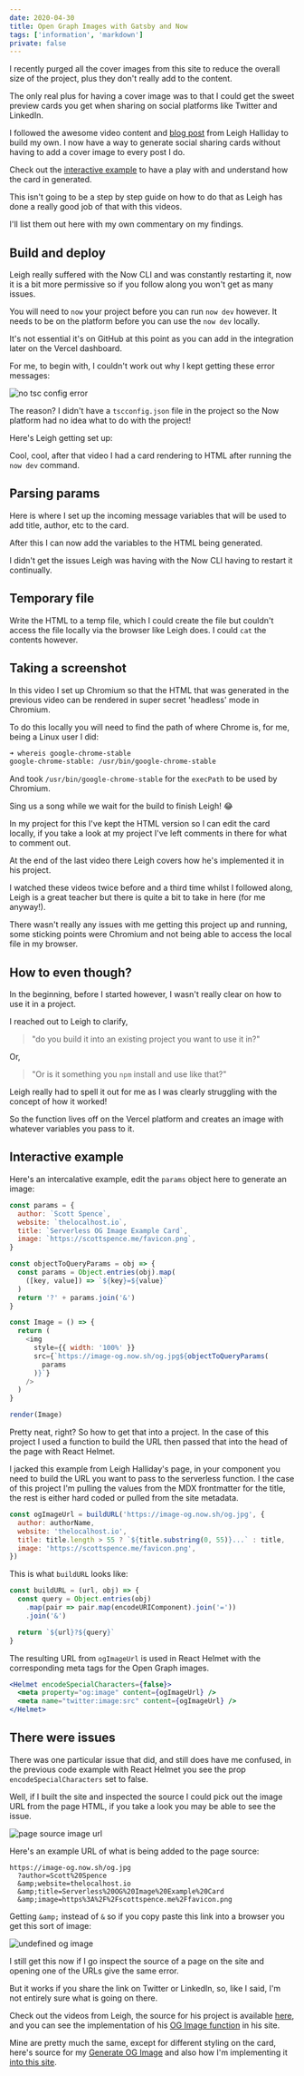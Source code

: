 ```yaml
---
date: 2020-04-30
title: Open Graph Images with Gatsby and Now
tags: ['information', 'markdown']
private: false
---
```


I recently purged all the cover images from this site to reduce the
overall size of the project, plus they don't really add to the
content.

The only real plus for having a cover image was to that I could get
the sweet preview cards you get when sharing on social platforms like
Twitter and LinkedIn.

I followed the awesome video content and [blog post] from Leigh
Halliday to build my own. I now have a way to generate social sharing
cards without having to add a cover image to every post I do.

Check out the [interactive example] to have a play with and understand
how the card in generated.

This isn't going to be a step by step guide on how to do that as Leigh
has done a really good job of that with this videos.

I'll list them out here with my own commentary on my findings.

## Build and deploy

Leigh really suffered with the Now CLI and was constantly restarting
it, now it is a bit more permissive so if you follow along you won't
get as many issues.

You will need to `now` your project before you can run `now dev`
however. It needs to be on the platform before you can use the
`now dev` locally.

It's not essential it's on GitHub at this point as you can add in the
integration later on the Vercel dashboard.

For me, to begin with, I couldn't work out why I kept getting these
error messages:

![no tsc config error]

The reason? I didn't have a `tscconfig.json` file in the project so
the Now platform had no idea what to do with the project!

Here's Leigh getting set up:

<YouTube youTubeId="Al3tCJKOydY" />

Cool, cool, after that video I had a card rendering to HTML after
running the `now dev` command.

## Parsing params

Here is where I set up the incoming message variables that will be
used to add title, author, etc to the card.

After this I can now add the variables to the HTML being generated.

I didn't get the issues Leigh was having with the Now CLI having to
restart it continually.

<YouTube youTubeId="ANedwsfXpO0" />

## Temporary file

Write the HTML to a temp file, which I could create the file but
couldn't access the file locally via the browser like Leigh does. I
could `cat` the contents however.

<YouTube youTubeId="KlLgjuUQoJs" />

## Taking a screenshot

In this video I set up Chromium so that the HTML that was generated in
the previous video can be rendered in super secret 'headless' mode in
Chromium.

To do this locally you will need to find the path of where Chrome is,
for me, being a Linux user I did:

```bash
➜ whereis google-chrome-stable
google-chrome-stable: /usr/bin/google-chrome-stable
```

And took `/usr/bin/google-chrome-stable` for the `execPath` to be used
by Chromium.

Sing us a song while we wait for the build to finish Leigh! 😂

<YouTube youTubeId="ZjGCiBpDZ7g" />

In my project for this I've kept the HTML version so I can edit the
card locally, if you take a look at my project I've left comments in
there for what to comment out.

At the end of the last video there Leigh covers how he's implemented
it in his project.

I watched these videos twice before and a third time whilst I followed
along, Leigh is a great teacher but there is quite a bit to take in
here (for me anyway!).

There wasn't really any issues with me getting this project up and
running, some sticking points were Chromium and not being able to
access the local file in my browser.

## How to even though?

In the beginning, before I started however, I wasn't really clear on
how to use it in a project.

I reached out to Leigh to clarify,

> "do you build it into an existing project you want to use it in?"

Or,

> "Or is it something you `npm` install and use like that?"

<Tweet tweetLink="spences10/status/1255155419107844097" />

Leigh really had to spell it out for me as I was clearly struggling
with the concept of how it worked!

<Tweet tweetLink="leighchalliday/status/1255156120219508737" />

So the function lives off on the Vercel platform and creates an image
with whatever variables you pass to it.

## Interactive example

Here's an intercalative example, edit the `params` object here to
generate an image:

```js react-live
const params = {
  author: `Scott Spence`,
  website: `thelocalhost.io`,
  title: `Serverless OG Image Example Card`,
  image: `https://scottspence.me/favicon.png`,
}

const objectToQueryParams = obj => {
  const params = Object.entries(obj).map(
    ([key, value]) => `${key}=${value}`
  )
  return '?' + params.join('&')
}

const Image = () => {
  return (
    <img
      style={{ width: '100%' }}
      src={`https://image-og.now.sh/og.jpg${objectToQueryParams(
        params
      )}`}
    />
  )
}

render(Image)
```

Pretty neat, right? So how to get that into a project. In the case of
this project I used a function to build the URL then passed that into
the head of the page with React Helmet.

I jacked this example from Leigh Halliday's page, in your component
you need to build the URL you want to pass to the serverless function.
I the case of this project I'm pulling the values from the MDX
frontmatter for the title, the rest is either hard coded or pulled
from the site metadata.

```js
const ogImageUrl = buildURL('https://image-og.now.sh/og.jpg', {
  author: authorName,
  website: 'thelocalhost.io',
  title: title.length > 55 ? `${title.substring(0, 55)}...` : title,
  image: 'https://scottspence.me/favicon.png',
})
```

This is what `buildURL` looks like:

```js
const buildURL = (url, obj) => {
  const query = Object.entries(obj)
    .map(pair => pair.map(encodeURIComponent).join('='))
    .join('&')

  return `${url}?${query}`
}
```

The resulting URL from `ogImageUrl` is used in React Helmet with the
corresponding meta tags for the Open Graph images.

```jsx
<Helmet encodeSpecialCharacters={false}>
  <meta property="og:image" content={ogImageUrl} />
  <meta name="twitter:image:src" content={ogImageUrl} />
</Helmet>
```

## There were issues

There was one particular issue that did, and still does have me
confused, in the previous code example with React Helmet you see the
prop `encodeSpecialCharacters` set to false.

Well, if I built the site and inspected the source I could pick out
the image URL from the page HTML, if you take a look you may be able
to see the issue.

![page source image url]

Here's an example URL of what is being added to the page source:

```text
https://image-og.now.sh/og.jpg
  ?author=Scott%20Spence
  &amp;website=thelocalhost.io
  &amp;title=Serverless%20OG%20Image%20Example%20Card
  &amp;image=https%3A%2F%2Fscottspence.me%2Ffavicon.png
```

Getting `&amp;` instead of `&` so if you copy paste this link into a
browser you get this sort of image:

![undefined og image]

I still get this now if I go inspect the source of a page on the site
and opening one of the URLs give the same error.

But it works if you share the link on Twitter or LinkedIn, so, like I
said, I'm not entirely sure what is going on there.

Check out the videos from Leigh, the source for his project is
available [here], and you can see the implementation of his [OG Image
function] in his site.

Mine are pretty much the same, except for different styling on the
card, here's source for my [Generate OG Image] and also how I'm
implementing it [into this site].

<!-- Links -->

[blog post]: https://www.leighhalliday.com/serverless-og-image
[here]: https://github.com/leighhalliday/og-image
[og image function]:
  https://github.com/abnormalstudio/leighhalliday/blob/master/src/templates/article.tsx#L73
[generate og image]: https://github.com/spences10/generate-og-image
[into this site]:
  https://github.com/spences10/thelocalhost/blob/master/src/templates/post-template.js#L157
[interactive example]: #interactive-example

<!-- Images -->

[no tsc config error]:
  https://now-images-wine.now.sh/2020/serverless-og-images/no-tsc-config.png
[page source image url]:
  https://now-images-wine.now.sh/2020/serverless-og-images/page-source-image-url.png
[undefined og image]:
  https://now-images-wine.now.sh/2020/serverless-og-images/undefined-og-image.jpg
